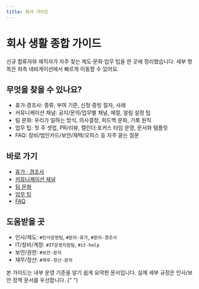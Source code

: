 ```yaml
---
title: 회사 가이드
---
```


# 회사 생활 종합 가이드

<Callout emoji="📚">
  신규 합류자와 재직자가 자주 찾는 제도·문화·업무 팁을 한 곳에 정리했습니다.
  세부 항목은 좌측 네비게이션에서 빠르게 이동할 수 있어요.
</Callout>

## 무엇을 찾을 수 있나요?

- 휴가·경조사: 종류, 부여 기준, 신청·증빙 절차, 사례
- 커뮤니케이션 채널: 공지/문의/업무별 채널, 예절, 알림 설정 팁
- 팀 문화: 우리가 일하는 방식, 의사결정, 피드백 문화, 기록 원칙
- 업무 팁: 첫 주 셋업, PR/리뷰, 캘린더·포커스 타임 운영, 문서화 템플릿
- FAQ: 장비/법인카드/보안/재택/오피스 등 자주 묻는 질문

## 바로 가기

- [휴가 · 경조사](/docs/vacation-and-events)
- [커뮤니케이션 채널](/docs/communication-channels)
- [팀 문화](/docs/team-culture)
- [업무 팁](/docs/work-tips)
- [FAQ](/docs/faq)

## 도움받을 곳

- 인사/제도: `#인사운영팀`, `#문의-휴가`, `#문의-경조사`
- IT/장비/계정: `#IT운영지원팀`, `#it-help`
- 보안/권한: `#보안-문의`
- 재무/정산: `#재무-정산-문의`

<Callout type="info" emoji="🧭">
  본 가이드는 내부 운영 기준을 알기 쉽게 요약한 문서입니다. 실제 세부 규정은
  인사/보안 정책 문서를 우선합니다.
</Callout>{" "}
